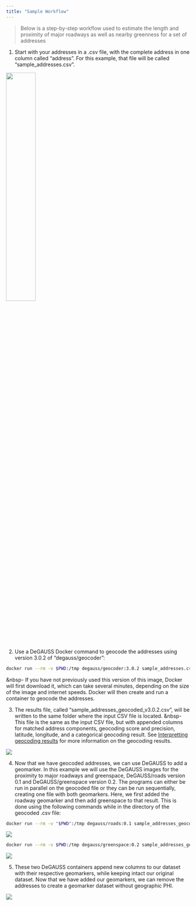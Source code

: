 ```yaml
---
title: "Sample Workflow"
---
```


> Below is a step-by-step workflow used to estimate the length and proximity of major roadways as well as nearby greenness for a set of addresses

1. Start with your addresses in a .csv file, with the complete address in one column called “address”. For this example, that file will be called “sample_addresses.csv”.

![](figs/sample/step1.png){width=40%}

2. Use a DeGAUSS Docker command to geocode the addresses using version 3.0.2 of “degauss/geocoder”:

```sh
docker run --rm -v $PWD:/tmp degauss/geocoder:3.0.2 sample_addresses.csv
```
&nbsp- If you have not previously used this version of this image, Docker will first download it, which can take several minutes, depending on the size of the image and internet speeds. Docker will then create and run a container to geocode the addresses.  
  
3.	The results file, called “sample_addresses_geocoded_v3.0.2.csv”, will be written to the same folder where the input CSV file is located.
&nbsp-	This file is the same as the input CSV file, but with appended columns for matched address components, geocoding score and precision, latitude, longitude, and a categorical geocoding result. See [Interpretting geocoding results](https://degauss.org/using_degauss.html#Interpreting_geocoding_results) for more information on the geocoding results.

![](figs/sample/step3.png)

4.	Now that we have geocoded addresses, we can use DeGAUSS to add a geomarker. In this example we will use the DeGAUSS images for the proximity to major roadways and greenspace, DeGAUSS/roads version 0.1 and DeGAUSS/greenspace version 0.2. The programs can either be run in parallel on the geocoded file or they can be run sequentially, creating one file with both geomarkers. Here, we first added the roadway geomarker and then add greenspace to that result. This is done using the following commands while in the directory of the geocoded .csv file: 

```sh
docker run --rm -v "$PWD":/tmp degauss/roads:0.1 sample_addresses_geocoded_v3.0.2.csv
```

![](figs/sample/step4a.png)
```sh
docker run --rm -v $PWD:/tmp degauss/greenspace:0.2 sample_addresses_geocoded_v3.0.2_roads_400m_buffer.csv
```

![](figs/sample/step4b.png)

5.	These two DeGAUSS containers append new columns to our dataset with their respective geomarkers, while keeping intact our original dataset. Now that we have added our geomarkers, we can remove the addresses to create a geomarker dataset without geographic PHI. 

![](figs/sample/step5.png)

